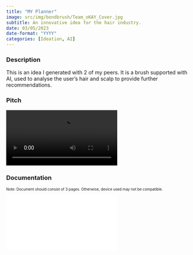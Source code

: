 ```yaml
---
title: "MY Planner"
image: src/img/bondbrush/Team_oKAY_Cover.jpg
subtitle: An innovative idea for the hair industry.
date: 03/05/2023
date-format: "YYYY"
categories: [Ideation, AI]
---
```


<h3>Description</h3>
<p>This is an idea I generated with 2 of my peers. It is a brush supported with AI, used to analyse the user's hair and scalp to provide further recommendations.</p>

<h3>Pitch</h3>
![](src/img/bondbrush/Team_oKAY_Pitch.mp4)

<h3>Documentation</h3>
<p style="font-size:70%;">Note: Document should consist of 3 pages. Otherwise, device used may not be compatible.</p>
<div class="container_61">
<embed class="responsive-iframe" frameborder="no" src="src/img/bondbrush/Team_oKAY_Slides.pdf"></embed>
</div>
